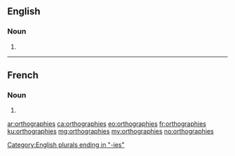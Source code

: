 {{also|orthographiés}}
==English==

===Noun===
{{head|en|noun plural form}}

# {{plural of|orthography|lang=en}}

[[Category:English plurals ending in "-ies"]]

----

==French==

===Noun===
{{head|fr|noun plural form|g=?}}

# {{plural of|orthographie|lang=fr}}

[[ar:orthographies]]
[[ca:orthographies]]
[[eo:orthographies]]
[[fr:orthographies]]
[[ku:orthographies]]
[[mg:orthographies]]
[[my:orthographies]]
[[no:orthographies]]